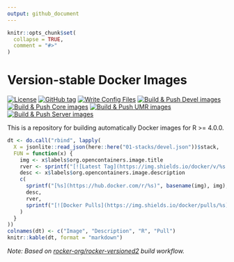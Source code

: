 ```yaml
---
output: github_document
---
```


<!-- README.md is generated from README.Rmd. Please edit that file -->

```r
knitr::opts_chunk$set(
  collapse = TRUE,
  comment = "#>"
)
```

# Version-stable Docker Images

<!-- badges: start -->
[![License](https://img.shields.io/github/license/mcanouil/docker-versioned)](LICENSE)
[![GitHub tag](https://img.shields.io/github/tag/mcanouil/docker-versioned.svg?label=latest%20tag)](https://github.com/mcanouil/docker-versioned)
[![Write Config Files](https://github.com/mcanouil/docker-versioned/actions/workflows/setup.yml/badge.svg)](https://github.com/mcanouil/docker-versioned/actions/workflows/setup.yml)
[![Build & Push Devel images](https://github.com/mcanouil/docker-versioned/actions/workflows/devel.yml/badge.svg)](https://github.com/mcanouil/docker-versioned/actions/workflows/devel.yml)  
[![Build & Push Core images](https://github.com/mcanouil/docker-versioned/actions/workflows/core.yml/badge.svg)](https://github.com/mcanouil/docker-versioned/actions/workflows/core.yml)
[![Build & Push UMR images](https://github.com/mcanouil/docker-versioned/actions/workflows/umr.yml/badge.svg)](https://github.com/mcanouil/docker-versioned/actions/workflows/umr.yml)
[![Build & Push Server images](https://github.com/mcanouil/docker-versioned/actions/workflows/server.yml/badge.svg)](https://github.com/mcanouil/docker-versioned/actions/workflows/server.yml)
<!-- badges: end -->

This is a repository for building automatically Docker images for R >= 4.0.0.

```r
dt <- do.call("rbind", lapply(
  X = jsonlite::read_json(here::here("01-stacks/devel.json"))$stack,
  FUN = function(x) {
    img <- x$labels$org.opencontainers.image.title
    rver <- sprintf("[![Latest Tag](https://img.shields.io/docker/v/%s.svg?sort=semver&label=latest)](https://hub.docker.com/r/%s)", img, img)
    desc <- x$labels$org.opencontainers.image.description
    c(
      sprintf("[%s](https://hub.docker.com/r/%s)", basename(img), img),
      desc,
      rver,
      sprintf("[![Docker Pulls](https://img.shields.io/docker/pulls/%s)](https://hub.docker.com/r/%s)", img, img)
    )
  }
))
colnames(dt) <- c("Image", "Description", "R", "Pull")
knitr::kable(dt, format = "markdown")
```

_Note: Based on [rocker-org/rocker-versioned2](https://github.com/rocker-org/rocker-versioned2) build workflow._
